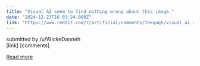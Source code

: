 ```yaml
---
title: "Visual AI seem to find nothing wrong about this image."
date: "2024-12-23T16:03:24.000Z"
link: "https://www.reddit.com/r/artificial/comments/1hkquqh/visual_ai_seem_to_find_nothing_wrong_about_this/"
---
```


submitted by    /u/WickeDanneh  
 [link]   [comments]

[Read more](https://www.reddit.com/r/artificial/comments/1hkquqh/visual_ai_seem_to_find_nothing_wrong_about_this/)
